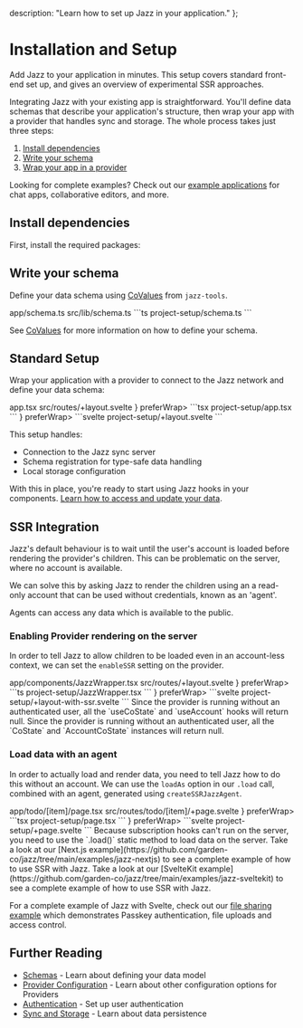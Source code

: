   description: "Learn how to set up Jazz in your application."
};


# Installation and Setup

Add Jazz to your application in minutes. This setup covers standard front-end set up, and gives an overview of experimental SSR approaches.

Integrating Jazz with your existing app is straightforward. You'll define data schemas that describe your application's structure, then wrap your app with a provider that handles sync and storage. The whole process takes just three steps:

1. [Install dependencies](#install-dependencies)
2. [Write your schema](#write-your-schema)
3. [Wrap your app in a provider](#standard-setup)

Looking for complete examples? Check out our [example applications](/examples) for chat apps, collaborative editors, and more.

## Install dependencies

First, install the required packages:

<InstallJazz />

## Write your schema

Define your data schema using [CoValues](/docs/core-concepts/covalues/overview) from `jazz-tools`.

<ContentByFramework framework="react">
<FileName>app/schema.ts</FileName>
</ContentByFramework>
<ContentByFramework framework="svelte">
<FileName>src/lib/schema.ts</FileName>
</ContentByFramework>
<CodeGroup>
```ts project-setup/schema.ts
```
</CodeGroup>

See [CoValues](/docs/core-concepts/covalues/overview) for more information on how to define your schema.

## Standard Setup

Wrap your application with a provider to connect to the Jazz network and define your data schema:

<ContentByFramework framework="react">
<FileName>app.tsx</FileName>
</ContentByFramework>
<ContentByFramework framework="svelte">
<FileName>src/routes/+layout.svelte</FileName>
</ContentByFramework>

<TabbedCodeGroup savedPreferenceKey="framework" id="add-provider">
<TabbedCodeGroupItem label="React" value="react" icon={<ReactLogo />} preferWrap>
```tsx project-setup/app.tsx
```
</TabbedCodeGroupItem>
<TabbedCodeGroupItem label="Svelte" value="svelte" icon={<SvelteLogo />} preferWrap>
```svelte project-setup/+layout.svelte
```
</TabbedCodeGroupItem>
</TabbedCodeGroup>

<Alert className="mt-4" variant="info" title="Tip">
<GetAPIKey hideCodeGroup={true} hideFileName={true} />
</Alert>

This setup handles:
- Connection to the Jazz sync server
- Schema registration for type-safe data handling
- Local storage configuration

With this in place, you're ready to start using Jazz hooks in your components. [Learn how to access and update your data](/docs/core-concepts/subscription-and-loading#subscription-hooks).

## SSR Integration

Jazz's default behaviour is to wait until the user's account is loaded before rendering the provider's children. This can be problematic on the server, where no account is available.

We can solve this by asking Jazz to render the children using an a read-only account that can be used without credentials, known as an 'agent'.

Agents can access any data which is available to the public.

### Enabling Provider rendering on the server

In order to tell Jazz to allow children to be loaded even in an account-less context, we can set the `enableSSR` setting on the provider.

<ContentByFramework framework="react">
<FileName>app/components/JazzWrapper.tsx</FileName>
</ContentByFramework>
<ContentByFramework framework="svelte">
<FileName>src/routes/+layout.svelte</FileName>
</ContentByFramework>

<TabbedCodeGroup savedPreferenceKey="framework" id="add-ssr">
<TabbedCodeGroupItem label="React" value="react" icon={<ReactLogo />} preferWrap>
```ts project-setup/JazzWrapper.tsx
```
</TabbedCodeGroupItem>
<TabbedCodeGroupItem label="Svelte" value="svelte" icon={<SvelteLogo />} preferWrap>
```svelte project-setup/+layout-with-ssr.svelte
```
</TabbedCodeGroupItem>
</TabbedCodeGroup>

<ContentByFramework framework="react">
Since the provider is running without an authenticated user, all the `useCoState` and `useAccount` hooks will return null.
</ContentByFramework>
<ContentByFramework framework="svelte">
Since the provider is running without an authenticated user, all the `CoState` and `AccountCoState` instances will return null.
</ContentByFramework>

### Load data with an agent

In order to actually load and render data, you need to tell Jazz how to do this without an account. We can use the `loadAs` option in our `.load` call, combined with an agent, generated using `createSSRJazzAgent`.

<ContentByFramework framework="react">
<FileName>app/todo/[item]/page.tsx</FileName>
</ContentByFramework>
<ContentByFramework framework="svelte">
<FileName>src/routes/todo/[item]/+page.svelte</FileName>
</ContentByFramework>

<TabbedCodeGroup savedPreferenceKey="framework" id="ssr-page">
<TabbedCodeGroupItem label="React" value="react" icon={<ReactLogo />} preferWrap>
```tsx project-setup/page.tsx
```
</TabbedCodeGroupItem>
<TabbedCodeGroupItem label="Svelte" value="svelte" icon={<SvelteLogo />} preferWrap>
```svelte project-setup/+page.svelte
```
</TabbedCodeGroupItem>
</TabbedCodeGroup>

<Alert variant="info" title="Use .load()" className="mt-4">
  Because subscription hooks can't run on the server, you need to use the `.load()` static method to load data on the server.
</Alert>

<ContentByFramework framework="react">
Take a look at our [Next.js example](https://github.com/garden-co/jazz/tree/main/examples/jazz-nextjs) to see a complete example of how to use SSR with Jazz.
</ContentByFramework>

<ContentByFramework framework="svelte">
Take a look at our [SvelteKit example](https://github.com/garden-co/jazz/tree/main/examples/jazz-sveltekit) to see a complete example of how to use SSR with Jazz.

For a complete example of Jazz with Svelte, check out our [file sharing example](https://github.com/gardencmp/jazz/tree/main/examples/file-share-svelte) which demonstrates Passkey authentication, file uploads and access control.
</ContentByFramework>

## Further Reading

- [Schemas](/docs/core-concepts/covalues/overview) - Learn about defining your data model
- [Provider Configuration](/docs/project-setup/providers) - Learn about other configuration options for Providers
- [Authentication](/docs/key-features/authentication/overview) - Set up user authentication
- [Sync and Storage](/docs/core-concepts/sync-and-storage) - Learn about data persistence
